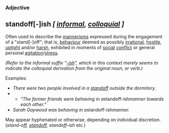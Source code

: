 === Adjective ===
=='''standoff[-]ish ''[ [[informal]], [[colloquial]] ]'''''==

Often used to describe the [[mannerism]]s expressed during the engagement of a "stand[-]off"; that is, [[behaviour]] deemed as possibly [[irrational]], [[hostile]], [[uptight]] and/or [[harsh]], exhibited in moments of [[social]] [[conflict]] or general personal [[agitation]]/[[stress]].

''(Refer to the informal suffix &ldquo;[[-ish]]&rdquo;, which in this context merely seems to indicate the colloquial derivation from the original noun, or verb.)''

Examples:

<ul>
<li>''There were two people involved in a [[standoff]] outside the dormitory.''</li>
<li>
<ul><li>''&ldquo;The former friends were behaving in a ''standoff-ish'' manner towards each other.&rdquo;''</li></ul>
</li>
<li>''Sarah Gaywood was behaving in a ''standoff-ish'' manner.''</li>
</ul>


May appear hyphenated or otherwise, depending on individual discretion. (''stand-off, [[standoff]], standoff-ish'' etc.)